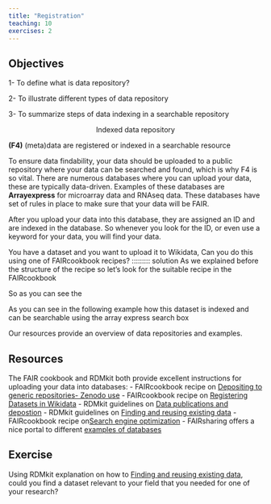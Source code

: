 ```yaml
---
title: "Registration"
teaching: 10
exercises: 2
---
```


::: callout
## Objectives
1- To define what is data repository?

2- To illustrate different types of data repository

3- To summarize steps of data indexing in a searchable repository
:::

<p style="text-align: center;">Indexed data repository</p>

**(F4)** (meta)data are registered or indexed in a searchable resource

To ensure data findability, your data should be uploaded to a public repository where your data can be searched and found, which is why F4 is so vital. There are numerous databases where you can upload your data, these are typically data-driven. 
Examples of these databases are **Arrayexpress** for microarray data and RNAseq data. These databases have set of rules in place to make sure that your data will be FAIR.

After you upload your data into this database, they are assigned an ID and are indexed in the database. So whenever you look for the ID, or even use a keyword for your data, you will find your data.

::::::: challenge
You have a dataset and you want to upload it to Wikidata, Can you do this using one of FAIRcookbook recipes?
::::::::: solution
As we explained before the structure of the recipe so let's look for the suitable recipe in the FAIRcookbook

So as you can see the 


:::::::::::

As you can see in the following example how this dataset is indexed and can be searchable using the array express search box

Our resources provide an overview of data repositories and examples.


::: callout
## Resources
The FAIR cookbook and RDMkit both provide excellent instructions for uploading your data into databases:
- FAIRcookbook recipe on [Depositing to generic repositories- Zenodo use](https://faircookbook.elixir-europe.org/content/recipes/findability/zenodo-deposition.html)
- FAIRcookbook recipe on [Registering Datasets in Wikidata](https://faircookbook.elixir-europe.org/content/recipes/findability/registeringDatasets.html)
- RDMkit guidelines on [Data publications and depostion](https://rdmkit.elixir-europe.org/data_publication)
- RDMkit guidelines on [Finding and reusing existing data](https://rdmkit.elixir-europe.org/existing_data)
- FAIRcookbook recipe on[Search engine optimization](https://faircookbook.elixir-europe.org/content/recipes/findability/seo.html)
- FAIRsharing offers a nice portal to different [examples of databases](https://fairsharing.org/search?fairsharingRegistry=Database&subjects=life%2520science&page=1)
:::

::: challenge
## Exercise
Using RDMkit explanation on how to [Finding and reusing existing data](https://rdmkit.elixir-europe.org/existing_data), could you find a dataset relevant to your field that you needed for one of your research?
:::
